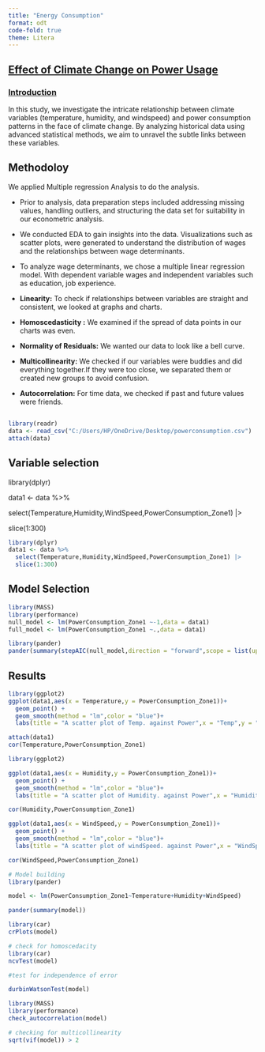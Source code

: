 ---
title: "Energy Consumption"
format: odt
code-fold: true
theme: Litera
---

## [**Effect of Climate Change on Power Usage**]{.underline}

### [**Introduction**]{.underline}

In this study, we investigate the intricate relationship between climate variables (temperature, humidity, and windspeed) and power consumption patterns in the face of climate change. By analyzing historical data using advanced statistical methods, we aim to unravel the subtle links between these variables.

## **Methodoloy**

We applied Multiple regression Analysis to do the analysis.

-   Prior to analysis, data preparation steps included addressing missing values, handling outliers, and structuring the data set for suitability in our econometric analysis.

-   We conducted EDA to gain insights into the data. Visualizations such as scatter plots, were generated to understand the distribution of wages and the relationships between wage determinants.

-   To analyze wage determinants, we chose a multiple linear regression model. With dependent variable wages and independent variables such as education, job experience.

-   **Linearity:** To check if relationships between variables are straight and consistent, we looked at graphs and charts.

-   **Homoscedasticity :** We examined if the spread of data points in our charts was even.

-   **Normality of Residuals:** We wanted our data to look like a bell curve.

-   **Multicollinearity:** We checked if our variables were buddies and did everything together.If they were too close, we separated them or created new groups to avoid confusion.

-   **Autocorrelation:** For time data, we checked if past and future values were friends.

## 

```{r message=FALSE,warning=FALSE}
library(readr)
data <- read_csv("C:/Users/HP/OneDrive/Desktop/powerconsumption.csv")
attach(data)
```

## Variable selection

library(dplyr)

data1 \<- data %\>%

select(Temperature,Humidity,WindSpeed,PowerConsumption_Zone1) \|\>

slice(1:300)

```{r message=FALSE,warning=FALSE}
library(dplyr)
data1 <- data %>%  
  select(Temperature,Humidity,WindSpeed,PowerConsumption_Zone1) |> 
  slice(1:300)
```

## **Model Selection**

```{r message=FALSE,warning=FALSE}
library(MASS)
library(performance)
null_model <- lm(PowerConsumption_Zone1 ~-1,data = data1)
full_model <- lm(PowerConsumption_Zone1 ~.,data = data1)

```

```{r  message=FALSE,warning=FALSE,}
library(pander)
pander(summary(stepAIC(null_model,direction = "forward",scope = list(upper = full_model,lower = null_model))))

```

## **Results**

```{r echo=FALSE, message=FALSE,warning=FALSE}
library(ggplot2)
ggplot(data1,aes(x = Temperature,y = PowerConsumption_Zone1))+
  geom_point() + 
  geom_smooth(method = "lm",color = "blue")+
  labs(title = "A scatter plot of Temp. against Power",x = "Temp",y = "Power")
```

```{r  message=FALSE,warning=FALSE}
attach(data1)
cor(Temperature,PowerConsumption_Zone1)
```

```{r message=FALSE,warning=FALSE}
library(ggplot2)

ggplot(data1,aes(x = Humidity,y = PowerConsumption_Zone1))+
  geom_point() + 
  geom_smooth(method = "lm",color = "blue")+
  labs(title = "A scatter plot of Humidity. against Power",x = "Humidity",y = "Power")
```

```{r}
cor(Humidity,PowerConsumption_Zone1)
```

```{r}
ggplot(data1,aes(x = WindSpeed,y = PowerConsumption_Zone1))+
  geom_point() + 
  geom_smooth(method = "lm",color = "blue")+
  labs(title = "A scatter plot of windSpeed. against Power",x = "WindSpeed",y = "Power")
```

```{r}
cor(WindSpeed,PowerConsumption_Zone1)
```

```{r message=FALSE,warning=FALSE}
# Model building 
library(pander)

model <- lm(PowerConsumption_Zone1~Temperature+Humidity+WindSpeed)

pander(summary(model))

```

```{r}
library(car)
crPlots(model)
```

```{r}
# check for homoscedacity
library(car)
ncvTest(model)
```

```{r}
#test for independence of error

durbinWatsonTest(model)
```

```{r}
library(MASS)
library(performance)
check_autocorrelation(model)
```

```{r}
# checking for multicollinearity
sqrt(vif(model)) > 2
```
